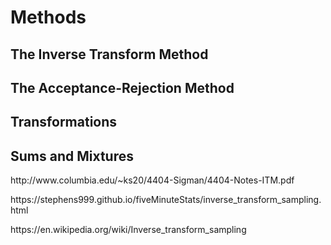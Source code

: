 # Methods

## The Inverse Transform Method

## The Acceptance-Rejection Method

## Transformations

## Sums and Mixtures

http://www.columbia.edu/\~ks20/4404-Sigman/4404-Notes-ITM.pdf

https://stephens999.github.io/fiveMinuteStats/inverse_transform_sampling.html

https://en.wikipedia.org/wiki/Inverse_transform_sampling
